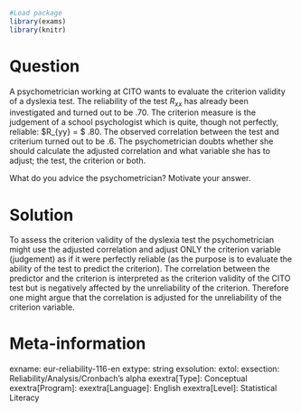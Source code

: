 ```r
#Load package
library(exams)
library(knitr)
```
Question
========
A psychometrician working at CITO wants to evaluate the criterion validity of a dyslexia test. The reliability of the test $R_{xx}$ has already been investigated and turned out to be .70. The criterion measure is the judgement of a school psychologist which is quite, though not perfectly, reliable: $R_{yy} = $ .80. The observed correlation between the test and criterium turned out to be .6. The psychometrician doubts whether she should calculate the adjusted correlation and what variable she has to adjust; the test, the criterion or both.

What do you advice the psychometrician? Motivate your answer.

Solution
========
To assess the criterion validity of the dyslexia test the psychometrician might use the adjusted correlation and adjust ONLY the criterion variable (judgement) as if it were perfectly reliable (as the purpose is to evaluate the ability of the test to predict the criterion). The correlation between the predictor and the criterion is interpreted as the criterion validity of the CITO test but is negatively affected by the unreliability of the criterion. Therefore one might argue that the correlation is adjusted for the unreliability of the criterion variable.

Meta-information
================
exname: eur-reliability-116-en
extype: string
exsolution: 
extol: 
exsection: Reliability/Analysis/Cronbach's alpha
exextra[Type]: Conceptual
exextra[Program]: 
exextra[Language]: English
exextra[Level]: Statistical Literacy
